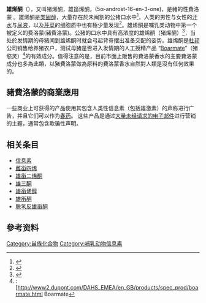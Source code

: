 {{chembox
| verifiedrevid = 399526688
| ImageFile=Androstenone.png
| ImageSize=200px
| ImageAlt = Skeletal formula of androstenone
| ImageFile1 = Androstenone-3D-balls.png
| ImageSize1 = 210
| ImageAlt1 = Ball-and-stick model of the androstenone molecule
|IUPACName= <small>(5S,8R,9S,10S,13R,14S)-10,
13-dimethyl-1,2,4,5,6,7,8,9,11,12,14,15-
dodecahydrocyclopenta[a]phenanthren-3-one</small>
|OtherNames=5α-Androst-16-en-3-one
|Section1= {{Chembox Identifiers
| CASNo = 18339-16-7
| CASNo_Ref = {{cascite|correct|??}}
|   ChemSpiderID_Ref  = {{chemspidercite|correct|chemspider}}|  ChemSpiderID  =  5254715
|  InChI  =  1/C19H28O/c1-18-9-3-4-16(18)15-6-5-13-12-14(20)7-11-19(13,2)17(15)8-10-18/h3,9,13,15-17H,4-8,10-12H2,1-2H3/t13-,15-,16-,17-,18-,19-/m0/s1
|  InChIKey  =  HFVMLYAGWXSTQI-QYXZOKGRBP
|  StdInChI_Ref  = {{stdinchicite|correct|chemspider}}|  StdInChI  =  1S/C19H28O/c1-18-9-3-4-16(18)15-6-5-13-12-14(20)7-11-19(13,2)17(15)8-10-18/h3,9,13,15-17H,4-8,10-12H2,1-2H3/t13-,15-,16-,17-,18-,19-/m0/s1
|  StdInChIKey_Ref  = {{stdinchicite|correct|chemspider}}|  StdInChIKey  =  HFVMLYAGWXSTQI-QYXZOKGRSA-N
|   PubChem = 6852393
|   SMILES  =  O=C4C[C@@H]3CC[C@@H]2[C@H](CC[C@@]1(/C=C\C[C@H]12)C)[C@@]3(C)CC4
|  ChEBI_Ref  = {{ebicite|correct|EBI}}|  ChEBI  =  37894
|  ChEMBL_Ref  = {{ebicite|changed|EBI}}|  ChEMBL  =  1309552

}}
|Section2= {{Chembox Properties
|  Formula=C<sub>19</sub>H<sub>28</sub>O
|  MolarMass=272.42502
|  Appearance=
|  Density=
|  MeltingPt=
|  BoilingPt=
|  Solubility=
  }}
|Section3= {{Chembox Hazards
|  MainHazards=
|  FlashPt=
|  Autoignition=
  }}
}}

'''雄烯酮'''（{{lang-en|Androstenone }}），又叫猪烯酮，雄甾烯酮，(5α-androst-16-en-3-one)，是豬的性費洛蒙 。雄烯酮是[[类固醇|类固醇]]，大量存在於未阉割的公猪口水中<ref>{{cite journal|url=http://jas.fass.org/content/77/1/84.abstract|title=Relationship between metabolism of androstenone and skatole in intact male pigs|author=J. Babol, E. J. Squires and K. Lundstrom|journal=Journal of Animal Science|year=1999|issue=1|page=84-92}}{{dead link|date=2018年5月 |bot=InternetArchiveBot |fix-attempted=yes }}</ref>，人类的男性与女性的[[汗水|汗水]]与[[尿液|尿液]]，以及[[芹菜|芹菜]]的细胞质中也有極少量发现<ref>{{cite journal| url=http://www.springerlink.com/content/xx73434796q45552/| title=The boar-pheromone steroid identified in vegetables| author=R.Claus,d H.O.Hoppen| journal=BIOMEDICAL AND LIFE SCIENCES| year=1979| doi=10.1007/BF01953265}}{{Dead link|date=2020年1月 |bot=InternetArchiveBot |fix-attempted=yes }}</ref>。雄烯酮是哺乳类动物中第一个被定义的费洛蒙(豬費洛蒙)。公猪的口水中具有高浓度的雄烯酮（猪烯酮）<ref>{{cite journal | url=http://www.reproduction-online.org/cgi/content/abstract/81/2/427 | title=Factors affecting the pheromone composition of voided boar saliva | author=Booth,W. D. | journal=Journal of Reproduction and Fertility | year=1987 | issue=81 | pages=427-431 | doi=10.1530/jrf.0.0810427 | access-date=2011-05-19 | archive-url=https://web.archive.org/web/20061105154806/http://www.reproduction-online.org/cgi/content/abstract/81/2/427 | archive-date=2006-11-05 | dead-url=yes }}</ref>，当处於发情期的母猪闻到雄烯酮时就会弓起背脊摆出准备交配的姿势。雄烯酮是[[杜邦|杜邦]]公司销售给养猪农户，测试母猪是否进入发情期的人工授精产品 “[[Boarmate|Boarmate]]”（猪慾灵）<ref>:[http://www2.dupont.com/DAHS_EMEA/en_GB/products/spec_prod/boarmate.html {{Wayback|url=http://www2.dupont.com/DAHS_EMEA/en_GB/products/spec_prod/boarmate.html |date=20110904065331 }} Boarmate</ref>的有效成分。值得注意的是，目前市面上販售的費洛蒙香水的主要費洛蒙成分也多為此類，以豬費洛蒙做為原料的費洛蒙香水自然對人類是沒有任何效果的。

==豬費洛蒙的商業應用==
一些商业上可获得的产品使用其包含人类性信息素（包括雄激素）的声称进行广告，并且它们可以作为[[春药|春药]]。 这些产品是通过[[濫發電子訊息|大量未经请求的电子邮件]]进行营销的主题，通常包含欺骗性声明。

==相关条目==
* [[信息素|信息素]]
* [[雌甾四烯|雌甾四烯]]
* [[雄甾二烯酮|雄甾二烯酮]]
* [[雄三酮|雄三酮]]
* [[雄甾烯醇|雄甾烯醇]]
* [[雄甾酮|雄甾酮]]
* [[脱氢反雄甾酮|脱氢反雄甾酮]]

==參考资料==
<references/>

[[Category:甾族化合物|Category:甾族化合物]]
[[Category:哺乳动物信息素|Category:哺乳动物信息素]]